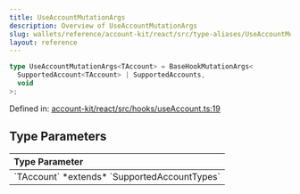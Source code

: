 ```yaml
---
title: UseAccountMutationArgs
description: Overview of UseAccountMutationArgs
slug: wallets/reference/account-kit/react/src/type-aliases/UseAccountMutationArgs
layout: reference
---
```


```ts
type UseAccountMutationArgs<TAccount> = BaseHookMutationArgs<
  SupportedAccount<TAccount> | SupportedAccounts,
  void
>;
```

Defined in: [account-kit/react/src/hooks/useAccount.ts:19](https://github.com/alchemyplatform/aa-sdk/blob/5b9429f0f16dcd4ff822527b8de589e19e88faa7/account-kit/react/src/hooks/useAccount.ts#L19)

## Type Parameters

<table>
  <thead>
    <tr>
      <th align="left">Type Parameter</th>
    </tr>
  </thead>

  <tbody>
    <tr>
      <td>
        `TAccount` *extends* `SupportedAccountTypes`
      </td>
    </tr>
  </tbody>
</table>
